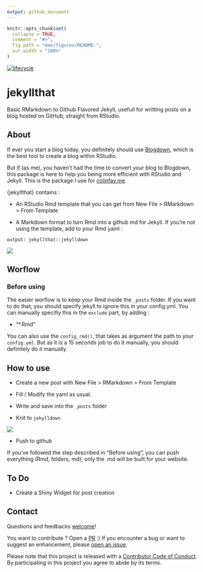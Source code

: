 ```yaml
---
output: github_document
---
```


<!-- README.md is generated from README.Rmd. Please edit that file -->

```r
knitr::opts_chunk$set(
  collapse = TRUE,
  comment = "#>",
  fig.path = "man/figures/README-",
  out.width = "100%"
)
```

  [![lifecycle](https://img.shields.io/badge/lifecycle-experimental-orange.svg)](https://img.shields.io/badge/lifecycle-experimental-orange.svg)


# jekyllthat

Basic RMarkdown to Github Flavored Jekyll, usefull for writting posts on a blog hosted on GitHub, straight from RStudio. 

## About

If ever you start a blog today, you definitely should use [Blogdown](https://github.com/rstudio/blogdown), which is the best tool to create a blog within RStudio. 

But if (as me), you haven't had the time to convert your blog to Blogdown, this package is here to help you being more efficient with RStudio and Jekyll. This is the package I use for [colinfay.me](colinfay.me).

{jekyllthat} contains : 

+ An RStudio Rmd template that you can get from New File > RMarkdown > From Template

+ A Markdown format to turn Rmd into a github md for Jekyll. If you're not using the template, add to your Rmd yaml : 

`output: jekyllthat::jekylldown`

![](yaml.png)

## Worflow

### Before using 

The easier worflow is to keep your Rmd inside the `_posts` folder. If you want to do that, you should specify jekyll to ignore this in your config.yml. You can manually specifiy this in the `exclude` part, by adding : 

  - "*.Rmd"

You can also use the `config_rmd()`, that takes as argument the path to your `config.yml`. But as it is a 15 seconds job to do it manually, you should definitely do it manually. 

## How to use 

+ Create a new post with New File > RMarkdown > From Template 

+ Fill / Modify the yaml as usual. 

+ Write and save into the `_posts` folder

+ Knit to `jekylldown`

![](knit_to_jekyll.png)

+ Push to github

If you've followed the step described in "Before using", you can push everything (Rmd, folders, md), only the .md will be built for your website. 

## To Do 

+ Create a Shiny Widget for post creation 

## Contact

Questions and feedbacks [welcome](mailto:contact@colinfay.me)!

You want to contribute ? Open a [PR](https://github.com/ColinFay/jekyllthat/pulls) :) If you encounter a bug or want to suggest an enhancement, please [open an issue](https://github.com/ColinFay/jekyllthat/issues).

Please note that this project is released with a [Contributor Code of Conduct](CONDUCT.md).
By participating in this project you agree to abide by its terms.

